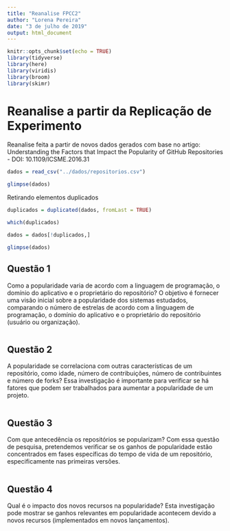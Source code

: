 ```yaml
---
title: "Reanalise FPCC2"
author: "Lorena Pereira"
date: "3 de julho de 2019"
output: html_document
---
```


```r
knitr::opts_chunk$set(echo = TRUE)
library(tidyverse)
library(here)
library(viridis)
library(broom)
library(skimr)

```

# Reanalise a partir da Replicação de Experimento
Reanalise feita a partir de novos dados gerados com base no artigo: Understanding the Factors that Impact the Popularity of GitHub Repositories - DOI: 10.1109/ICSME.2016.31

```r

dados = read_csv("../dados/repositorios.csv")

glimpse(dados)
```

Retirando elementos duplicados
```r

duplicados = duplicated(dados, fromLast = TRUE)

which(duplicados)

dados = dados[!duplicados,]

glimpse(dados)
```


## Questão 1
Como a popularidade varia de acordo com a linguagem de programação, o domínio do aplicativo e o proprietário do repositório? O objetivo é fornecer uma visão inicial sobre a popularidade dos sistemas estudados, comparando o número de estrelas de acordo com a linguagem de programação, o domínio do aplicativo e o proprietário do repositório (usuário ou organização). 
```r


```


## Questão 2
A popularidade se correlaciona com outras características de um repositório, como idade, número de contribuições, número de contribuintes e número de forks? Essa investigação é importante para verificar se há fatores que podem ser trabalhados para aumentar a popularidade de um projeto. 

```r

```

## Questão 3
Com que antecedência os repositórios se popularizam? Com essa questão de pesquisa, pretendemos verificar se os ganhos de popularidade estão concentrados em fases específicas do tempo de vida de um repositório, especificamente nas primeiras versões. 

```r

```

## Questão 4
Qual é o impacto dos novos recursos na popularidade? Esta investigação pode mostrar se ganhos relevantes em popularidade acontecem devido a novos recursos (implementados em novos lançamentos).

```r

```

